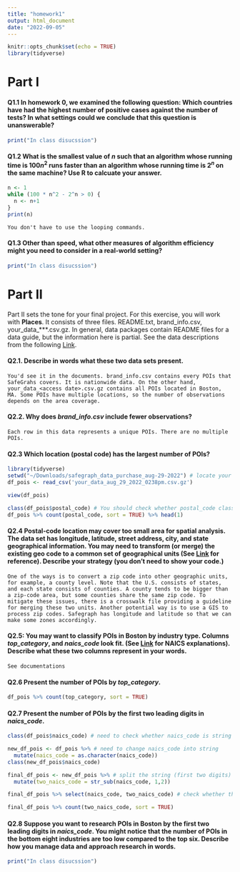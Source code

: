 ```yaml
---
title: "homework1"
output: html_document
date: "2022-09-05"
---
```

```r
knitr::opts_chunk$set(echo = TRUE)
library(tidyverse)
```

# Part I

#### Q1.1 In homework 0, we examined the following question: <b>Which countries have had the highest number of positive cases against the number of tests?</b> In what settings could we conclude that this question is unanswerable?

```r
print("In class disucssion")
```

#### Q1.2 What is the smallest value of *n* such that an algorithm whose running time is $100n^2$ runs faster than an algorithm whose running time is $2^n$ on the same machine? Use R to calcuate your answer.

```r
n <- 1
while (100 * n^2 - 2^n > 0) {
  n <- n+1
}
print(n)
```
```
You don't have to use the looping commands.
```

#### Q1.3 Other than speed, what other measures of algorithm efficiency might you need to consider in a real-world setting?

```r
print("In class disucssion")
```

# Part II

Part II sets the tone for your final project. For this exercise, you will work with <b>Places</b>. It consists of three files. README.txt, brand_info.csv, your_data_***.csv.gz. In general, data packages contain README files for a data guide, but the information here is partial. See the data descriptions from the following <a href="https://docs.safegraph.com/docs/places" target="_blank">Link</a>.

#### Q2.1. Describe in words what these two data sets present.

```
You'd see it in the documents. brand_info.csv contains every POIs that SafeGrahs covers. It is nationwide data. On the other hand, your_data_<access date>.csv.gz contains all POIs located in Boston, MA. Some POIs have multiple locations, so the number of observations depends on the area coverage.  
```

#### Q2.2. Why does <em>brand_info.csv</em> include fewer observations?
```
Each row in this data represents a unique POIs. There are no multiple POIs. 
```
#### Q2.3 Which location (postal code) has the largest number of POIs? 
```r

library(tidyverse)
setwd("~/Downloads/safegraph_data_purchase_aug-29-2022") # locate your file?
df_pois <- read_csv('your_data_aug_29_2022_0238pm.csv.gz')

view(df_pois)

class(df_pois$postal_code) # You should check whether postal_code class is character
df_pois %>% count(postal_code, sort = TRUE) %>% head(1)
```
  
#### Q2.4 Postal-code location may cover too small area for spatial analysis. The data set has longitude, latitude, street address, city, and state geographical information. You may need to transform (or merge) the existing geo code to a common set of geographical units (See [Link](https://www.huduser.gov/portal/datasets/usps_crosswalk.html) for reference). Describe your strategy (you don't need to show your code.)

```
One of the ways is to convert a zip code into other geographic units, for example, a county level. Note that the U.S. consists of states, and each state consists of counties. A county tends to be bigger than a zip-code area, but some counties share the same zip code. To mitigate these issues, there is a crosswalk file providing a guideline for merging these two units. Another potential way is to use a GIS to process zip codes. Safegraph has longitude and latitude so that we can make some zones accordingly. 
```

#### Q2.5: You may want to classify POIs in Boston by industry type. Columns *top_category*, and *naics_code* look fit. (See  [Link](https://www.census.gov/naics/reference_files_tools/2022_NAICS_Manual.pdf) for NAICS explanations). Describe what these two columns represent in your words.

```
See documentations
```


#### Q2.6 Present the number of POIs by *top_category*.
```r
df_pois %>% count(top_category, sort = TRUE)
```

#### Q2.7 Present the number of POIs by the first two leading digits in *naics_code*.
```r
class(df_pois$naics_code) # need to check whether naics_code is string

new_df_pois <- df_pois %>% # need to change naics_code into string
  mutate(naics_code = as.character(naics_code))
class(new_df_pois$naics_code)

final_df_pois <- new_df_pois %>% # split the string (first two digits)
  mutate(two_naics_code = str_sub(naics_code, 1,2))

final_df_pois %>% select(naics_code, two_naics_code) # check whether the split function works well

final_df_pois %>% count(two_naics_code, sort = TRUE)
```


#### Q2.8 Suppose you want to research POIs in Boston by the first two leading digits in *naics_code*. You might notice that the number of POIs in the bottom eight industries are too low compared to the top six. Describe how you manage data and approach research in words.

```r
print("In class disucssion")
```